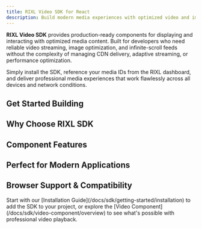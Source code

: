 ```yaml
---
title: RIXL Video SDK for React
description: Build modern media experiences with optimized video and image components. Professional-grade performance with simple, intuitive APIs designed for React applications.
---
```



**RIXL Video SDK** provides production-ready components for displaying and interacting with optimized media content. Built for developers who need reliable video streaming, image optimization, and infinite-scroll feeds without the complexity of managing CDN delivery, adaptive streaming, or performance optimization.

Simply install the SDK, reference your media IDs from the RIXL dashboard, and deliver professional media experiences that work flawlessly across all devices and network conditions.

## Get Started Building

<div className="grid gap-6 sm:grid-cols-2 lg:grid-cols-3">
    <InteractiveCard
        title="Getting Started"
        description="Install the SDK and display your first video in under 5 minutes."
        href="/docs/sdk/getting-started/overview"
        icon="BookOpen"
    />
    <InteractiveCard
        title="Video Component"
        description="Rich video player with HLS streaming, subtitles, and quality controls."
        href="/docs/sdk/video-component"
        icon="Video"
    />
    <InteractiveCard
        title="Image Component"
        description="Optimized images with lazy loading and thumbhash placeholders."
        href="/docs/sdk/image-component"
        icon="Image"
    />

[//]: # (<InteractiveCard)

[//]: # (    title="Feed Component")

[//]: # (    description="Infinite-scrolling feeds for social and content discovery experiences.")

[//]: # (    href="/docs/sdk/feed-component/")

[//]: # (    icon="Rss")

[//]: # (/>)
</div>

## Why Choose RIXL SDK

<div className="grid gap-6 sm:grid-cols-2 lg:grid-cols-3 mt-8">
    <InfoCard
        title="TypeScript First"
        description="Complete type safety with comprehensive TypeScript definitions and intelligent IDE autocompletion."
        icon="Code"
    />
    <InfoCard
        title="Zero Configuration"
        description="Works out of the box with sensible defaults. Advanced customization available when you need it."
        icon="Zap"
    />
    <InfoCard
        title="Performance Optimized"
        description="Automatic lazy loading, adaptive streaming, and memory management for smooth user experiences."
        icon="Activity"
    />
    <InfoCard
        title="Accessibility Built-In"
        description="WCAG 2.1 compliant components with proper ARIA attributes and keyboard navigation support."
        icon="Eye"
    />
    <InfoCard
        title="Framework Native"
        description="Designed specifically for React with hooks, context, and modern patterns that feel natural."
        icon="Layers"
    />
    <InfoCard
        title="Production Ready"
        description="Battle-tested components used by millions of users with comprehensive error handling and fallbacks."
        icon="Shield"
    />
</div>

## Component Features

<div className="grid gap-6 sm:grid-cols-2 lg:grid-cols-3 mt-8">
    <InfoCard
        title="Advanced Video Player"
        description="HLS streaming, quality selection, subtitles, audio tracks, Picture-in-Picture, and fullscreen support"
        icon="Play"
    />
    <InfoCard
        title="Smart Image Display"
        description="Automatic format selection (WebP, AVIF), responsive sizing, and beautiful loading placeholders"
        icon="ImageIcon"
    />
    <InfoCard
        title="Infinite Feeds"
        description="Virtualized scrolling, creator feeds, deep linking, and customizable layouts for social experiences"
        icon="RefreshCw"
    />
    <InfoCard
        title="Responsive Design"
        description="Components automatically adapt to screen sizes with mobile-first design and touch-friendly interactions"
        icon="Smartphone"
    />
    <InfoCard
        title="Custom Styling"
        description="Full CSS customization with TailwindCSS support and multiple built-in themes"
        icon="Palette"
    />
</div>

## Perfect for Modern Applications

<div className="grid gap-6 sm:grid-cols-2 lg:grid-cols-3 mt-8">
    <InfoCard
        title="Social Platforms"
        description="Build TikTok-style feeds, Instagram galleries, and YouTube-like experiences with professional media components"
        icon="Users"
    />
    <InfoCard
        title="E-commerce Sites"
        description="Product galleries, promotional videos, and high-quality imagery that loads instantly and converts better"
        icon="ShoppingCart"
    />
    <InfoCard
        title="Educational Apps"
        description="Course videos with subtitles, interactive content feeds, and mobile-optimized learning experiences"
        icon="GraduationCap"
    />
    <InfoCard
        title="Content Management"
        description="Creator dashboards, media libraries, and content discovery interfaces with infinite scroll"
        icon="FileText"
    />
    <InfoCard
        title="Marketing Campaigns"
        description="Landing pages with hero videos, product showcases, and media-rich experiences that engage users"
        icon="Target"
    />
    <InfoCard
        title="Enterprise Applications"
        description="Internal tools, training platforms, and customer portals with reliable media delivery at scale"
        icon="Building"
    />
</div>

## Browser Support & Compatibility

<div className="grid gap-6 sm:grid-cols-2 lg:grid-cols-3 mt-8">
    <InfoCard
        title="Modern Browsers"
        description="Full support for Chrome 88+, Firefox 85+, Safari 14+, and Edge 88+ with all advanced features"
        icon="Monitor"
    />
    <InfoCard
        title="Mobile Optimized"
        description="Native iOS Safari and Android Chrome support with touch gestures and mobile-specific optimizations"
        icon="Smartphone"
    />
    <InfoCard
        title="Graceful Fallbacks"
        description="Automatic degradation for older browsers while maintaining core functionality and accessibility"
        icon="RotateCcw"
    />
</div>

<div className="mt-12">
    <Callout type="tip" title="Ready to build amazing media experiences?">
        Start with our [Installation Guide](/docs/sdk/getting-started/installation) to add the SDK to your project, or explore the [Video Component](/docs/sdk/video-component/overview) to see what's possible with professional video playback.
    </Callout>
</div>